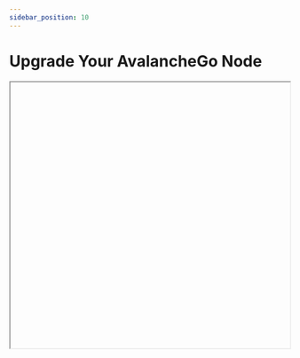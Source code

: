 ```yaml
---
sidebar_position: 10
---
```





# Upgrade Your AvalancheGo Node

<Iframe url="https://www.youtube.com/embed/o4Fww-sHoaQ"
        width="100%"
        height="480px"
        id="myId"
        className="video-container"
        display="initial"
        position="relative"
        allow="accelerometer; autoplay; clipboard-write; encrypted-media; gyroscope; picture-in-picture" 
        allowfullscreen
        />


## **Backup your node**

Before upgrading your node, it is recommended you backup your staker files which are used to identify your node on the network. In the default installation, you can copy them by running following commands:

```text
cd
cp ~/.avalanchego/staking/staker.crt .
cp ~/.avalanchego/staking/staker.key .
```

Then download `staker.crt` and `staker.key` files and keep them somewhere safe and private. If anything happens to your node or the machine node runs on, these files can be used to fully recreate your node.

If you use your node for development purposes and have keystore users on your node, you should back up those too.

## Node installed using the installer script

If you installed your node using the [installer script](set-up-node-with-installer.md), to upgrade your node, just run the installer script again.

```text
./avalanchego-installer.sh
```

It will detect that you already have AvalancheGo installed:

```text
AvalancheGo installer
---------------------
Preparing environment...
Found 64bit Intel/AMD architecture...
Found AvalancheGo systemd service already installed, switching to upgrade mode.
Stopping service...
```

It will then upgrade your node to the latest version, and after it's done, start the node back up, and print out the information about the latest version:

```text
Node upgraded, starting service...
New node version:
avalanche/1.1.1 [network=mainnet, database=v1.0.0, commit=f76f1fd5f99736cf468413bbac158d6626f712d2]
Done!
```

And that is it, your node is upgraded to the latest version.

If you installed your node manually, proceed with the rest of the tutorial.

## **Stop the old node version**

After the backup is secured, you may start upgrading your node. Begin by stopping the currently running version.

### Node running from terminal

If your node is running in a terminal stop it by pressing `ctrl+c`.

### Node running as a service

If your node is running as a service, stop it by entering:

`sudo systemctl stop avalanchego.service`

(your service may be named differently, `avalanche.service`, or similar)

### Node running in background

If your node is running in the background (by running with `nohup`, for example) then find the process running the node by running `ps aux | grep avalanche`. This will produce output like:

```text
ubuntu  6834  0.0  0.0   2828   676 pts/1    S+   19:54   0:00 grep avalanche
ubuntu  2630 26.1  9.4 2459236 753316 ?      Sl   Dec02 1220:52 /home/ubuntu/build/avalanchego
```

In this example, second line shows information about your node. Note the process id, in this case, `2630`. Stop the node by running `kill -2 2630`.

Now we are ready to download the new version of the node. You can either download the source code and then build the binary program, or you can download the pre-built binary. You don’t need to do both.

Downloading pre-built binary is easier and recommended if you're just looking to run your own node and stake on it.

Building the node [from source](upgrade-your-avalanchego-node.mdx#build-from-source) is recommended if you're a developer looking to experiment and build on Avalanche.

## **Download Pre-built Binary**

If you want to download a pre-built binary instead of building it yourself, go to our [releases page](https://github.com/ava-labs/avalanchego/releases), and select the release you want (probably the latest one.)

Under `Assets`, select the appropriate file.

For MacOS:  
Download: `avalanchego-macos-<VERSION>.zip`  
Unzip: `unzip avalanchego-macos-<VERSION>.zip`  
The resulting folder, `avalanchego-<VERSION>`, contains the binaries.

For Linux on PCs or cloud providers:  
Download: `avalanchego-linux-amd64-<VERSION>.tar.gz`  
Unzip: `tar -xvf avalanchego-linux-amd64-<VERSION>.tar.gz`  
The resulting folder, `avalanchego-<VERSION>-linux`, contains the binaries.

For Linux on RaspberryPi4 or similar Arm64-based computers:  
Download: `avalanchego-linux-arm64-<VERSION>.tar.gz`  
Unzip: `tar -xvf avalanchego-linux-arm64-<VERSION>.tar.gz`  
The resulting folder, `avalanchego-<VERSION>-linux`, contains the binaries.

You are now ready to run the new version of the node.

### Running the node from terminal

If you are using the pre-built binaries on MacOS:

```
./avalanchego-<VERSION>/build/avalanchego
```

If you are using the pre-built binaries on Linux:

```
./avalanchego-<VERSION>-linux/avalanchego
```

Add `nohup` at the start of the command if you want to run the node in the background.

### Running the node as a service

If you're running the node as a service, you need to replace the old binaries with the new ones.

`cp -r avalanchego-<VERSION>-linux/* <DIRECTORY_WITH_OLD_BINARIES>`

and then restart the service with `sudo systemctl start avalanchego.service`.

## **Build from source**

First clone our Github repo (you can skip this step if you’ve done this before):

```text
git clone https://github.com/ava-labs/avalanchego.git
```

Then move to the avalanchego directory:

```text
cd avalanchego
```

Pull the latest code:

```text
git pull
```

NOTE: if the master branch has not been updated with the latest release tag, you can get to it directly via first running `git fetch --all --tags` and then `git checkout --force tags/<tag>` (where `<tag>` is the latest release tag; for example `v1.3.2`) instead of `git pull`. Note that your local copy will be in a 'detached HEAD' state, which is not an issue if you do not make changes to the source that you want push back to the repository (in which case you should check out to a branch and to the ordinary merges). Note also that the `--force` flag will disregard any local changes you might have.

Check that your local code is up to date. Do:

```text
git rev-parse HEAD
```

and check that the first 7 characters printed match the Latest commit field on our [Github.](https://github.com/ava-labs/avalanchego)

NOTE: if you used the `git checkout tags/<tag>` then these first 7 characters should match commit hash of that tag.

Now build the binary:

```text
./scripts/build.sh
```

This should print:

```text
Build Successful
```

You can check what version you’re running by doing:

```text
./build/avalanchego --version
```

You can run your node with:

```text
./build/avalanchego
```

